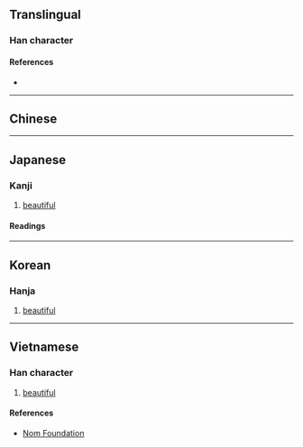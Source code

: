 {{also|妍}}
{{character info/new}}
==Translingual==

===Han character===
{{Han char|rn=38|rad=女|as=06|sn=9|four=|canj=VMJJ|ids=⿰女幵}}

====References====
* {{Han ref|kx=0261.130|hdz=21042.030|uh=59F8|ud=23032}}

----

==Chinese==
{{zh-see|妍|v}}

----

==Japanese==

===Kanji===
{{ja-kanji|grade=|rs=女06}}

# [[beautiful]]

====Readings====
{{ja-readings
|on=けん, げん
|kun=うつく-し.い
}}

----

==Korean==

===Hanja===
{{ko-hanja|연}}

# [[beautiful]]

----

==Vietnamese==

===Han character===
{{vi-hantu|[[nghiên]]|rs=女06}}

# [[beautiful]]

====References====
* [http://nomfoundation.org/common/nom_details.php?codepoint=59f8 Nom Foundation]